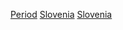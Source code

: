 {{Commons category|History of Slovenia by period}}
{{Portal|斯洛維尼亞}}
[[Category:斯洛維尼亞歷史|Period]]
[[Category:各國各時期歷史|Slovenia]]
[[Category:依時期劃分的歐洲歷史|Slovenia]]